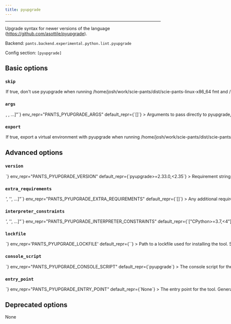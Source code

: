 ```yaml
---
title: pyupgrade
---
```



---

Upgrade syntax for newer versions of the language (https://github.com/asottile/pyupgrade).

Backend: <span className="color--primary">`pants.backend.experimental.python.lint.pyupgrade`</span>

Config section: <span className="color--primary">`[pyupgrade]`</span>

<span className={styles.options}>

## Basic options

### `skip`

<Option
  cli_repr={`--[no-]pyupgrade-skip`}
  env_repr="PANTS_PYUPGRADE_SKIP"
  default_repr={`False`}
>

If true, don&#x27;t use pyupgrade when running
`/home/josh/work/scie-pants/dist/scie-pants-linux-x86_64 fmt` and
`/home/josh/work/scie-pants/dist/scie-pants-linux-x86_64 lint`.

</Option>

### `args`

<Option
  cli_repr={`--pyupgrade-args="[<shell_str>, <shell_str>, ...]"`}
  env_repr="PANTS_PYUPGRADE_ARGS"
  default_repr={`[]`}
>

Arguments to pass directly to pyupgrade, e.g. `--pyupgrade-args='--py39-plus
  --keep-runtime-typing'`.

</Option>

### `export`

<Option
  cli_repr={`--[no-]pyupgrade-export`}
  env_repr='PANTS_PYUPGRADE_EXPORT'
  default_repr={`True`}
>

If true, export a virtual environment with pyupgrade when running `/home/josh/work/scie-pants/dist/scie-pants-linux-x86_64 export`.

This can be useful, for example, with IDE integrations to point your editor to the tool&#x27;s binary.

</Option>

## Advanced options

### `version`

<Option
  cli_repr={`--pyupgrade-version=<str>`}
  env_repr="PANTS_PYUPGRADE_VERSION"
  default_repr={`pyupgrade>=2.33.0,<2.35`}
>

Requirement string for the tool.

</Option>

### `extra_requirements`

<Option
  cli_repr={`--pyupgrade-extra-requirements="['<str>', '<str>', ...]"`}
  env_repr="PANTS_PYUPGRADE_EXTRA_REQUIREMENTS"
  default_repr={`[]`}
>

Any additional requirement strings to use with the tool. This is useful if the
tool allows you to install plugins or if you need to constrain a dependency to
a certain version.

</Option>

### `interpreter_constraints`

<Option
  cli_repr={`--pyupgrade-interpreter-constraints="['<str>', '<str>', ...]"`}
  env_repr="PANTS_PYUPGRADE_INTERPRETER_CONSTRAINTS"
  default_repr={`["CPython>=3.7,<4"]`}
>

Python interpreter constraints for this tool.

</Option>

### `lockfile`

<Option
  cli_repr={`--pyupgrade-lockfile=<str>`}
  env_repr='PANTS_PYUPGRADE_LOCKFILE'
  default_repr={`<default>`}
>

Path to a lockfile used for installing the tool.

Set to the string `<default>` to use a lockfile provided by Pants, so long as you have not changed the `--version` and `--extra-requirements` options, and the tool&#x27;s interpreter constraints are compatible with the default. Pants will error or warn if the lockfile is not compatible (controlled by `[python].invalid_lockfile_behavior`). See https://github.com/pantsbuild/pants/blob/release_2.14.2/src/python/pants/backend/python/lint/pyupgrade/pyupgrade.lock for the default lockfile contents.

Set to the string `<none>` to opt out of using a lockfile. We do not recommend this, though, as lockfiles are essential for reproducible builds and supply-chain security.

To use a custom lockfile, set this option to a file path relative to the build root, then run `/home/josh/work/scie-pants/dist/scie-pants-linux-x86_64 generate-lockfiles --resolve=pyupgrade`.

Alternatively, you can set this option to the path to a custom lockfile using pip&#x27;s requirements.txt-style, ideally with `--hash`. Set `[python].invalid_lockfile_behavior = 'ignore'` so that Pants does not complain about missing lockfile headers.

</Option>

### `console_script`

<Option
  cli_repr={`--pyupgrade-console-script=<str>`}
  env_repr="PANTS_PYUPGRADE_CONSOLE_SCRIPT"
  default_repr={`pyupgrade`}
>

The console script for the tool. Using this option is generally preferable to
(and mutually exclusive with) specifying an --entry-point since console script
names have a higher expectation of staying stable across releases of the tool.
Usually, you will not want to change this from the default.

</Option>

### `entry_point`

<Option
  cli_repr={`--pyupgrade-entry-point=<str>`}
  env_repr="PANTS_PYUPGRADE_ENTRY_POINT"
  default_repr={`None`}
>

The entry point for the tool. Generally you only want to use this option if
the tool does not offer a --console-script (which this option is mutually
exclusive with). Usually, you will not want to change this from the default.

</Option>

## Deprecated options

None

</span>
